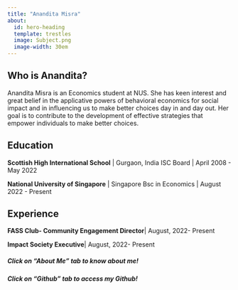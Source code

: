 ```yaml
---
title: "Anandita Misra"
about:
  id: hero-heading
  template: trestles
  image: Subject.png
  image-width: 30em
---
```


::: {#hero-heading}
## Who is Anandita?

Anandita Misra is an Economics student at NUS. She has keen interest and great belief in the applicative powers of behavioral economics for social impact and in influencing us to make better choices day in and day out. Her goal is to contribute to the development of effective strategies that empower individuals to make better choices.

## Education

**Scottish High International School** \| Gurgaon, India ISC Board \| April 2008 - May 2022

**National University of Singapore** \| Singapore Bsc in Economics \| August 2022 - Present

## Experience

**FASS Club- Community Engagement Director**| August, 2022- Present

**Impact Society Executive**| August, 2022- Present
:::

##### Click on "About Me" tab to know about me!

##### Click on "Github" tab to access my Github!
